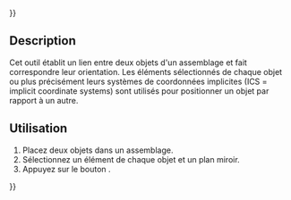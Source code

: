 {{UnfinishedDocu{{#translation:}}}}
<languages/>

{{Docnav/fr
|[[Assembly3_ConstraintPointPlaneDistance/fr|Contrainte distance entre point ligne]]
|[[Assembly3_ConstraintMore/fr|Plus de contraintes]]
|[[Assembly3_Workbench/fr|Assembly3]]
|IconL=Assembly_ConstraintPointLineDistance.svg
|IconR=Assembly_ConstraintMore.svg
|IconC=Assembly3_workbench_icon.svg
}}

{{GuiCommand/fr
|Name=Assembly3 ConstraintSymmetric
|Name/fr=Assembly3 Contrainte de symétrie
|Icon=Assembly_ConstraintSymmetric.svg
|Workbenches=[[Assembly3_Workbench/fr|Assembly3]]
}}

== Description ==

Cet outil établit un lien entre deux objets d'un assemblage et fait correspondre leur orientation. Les éléments sélectionnés de chaque objet ou plus précisément leurs systèmes de coordonnées implicites (ICS = implicit coordinate systems) sont utilisés pour positionner un objet par rapport à un autre.

<span id="Usage"></span>
==Utilisation== 

# Placez deux objets dans un assemblage.
# Sélectionnez un élément de chaque objet et un plan miroir.
# Appuyez sur le bouton {{Button|[[Image:Assembly_ConstraintSymmetric.svg|16px]] [[Assembly3_ConstraintSymmetric/fr|Symmetric]]}}.


{{Docnav/fr
|[[Assembly3_ConstraintPointPlaneDistance/fr|Contrainte distance entre point ligne]]
|[[Assembly3_ConstraintMore/fr|Plus de contraintes]]
|[[Assembly3_Workbench/fr|Assembly3]]
|IconL=Assembly_ConstraintPointLineDistance.svg
|IconR=Assembly_ConstraintMore.svg
|IconC=Assembly3_workbench_icon.svg
}}

{{Userdocnavi{{#translation:}}}}